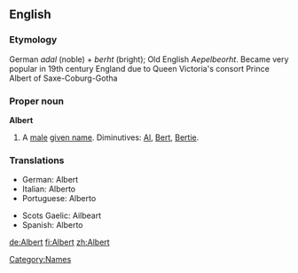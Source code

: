 ==English==

===Etymology===
German ''adal'' (noble) + ''berht'' (bright); Old English ''Aepelbeorht''. Became very popular in 19th century England due to Queen Victoria's consort Prince Albert of Saxe-Coburg-Gotha

===Proper noun===
'''Albert'''

# A [[male]] [[given name]].  Diminutives: [[Al]], [[Bert]], [[Bertie]].

===Translations===
{{top}}
*German: Albert
*Italian: Alberto
*Portuguese: Alberto
{{mid}}
*Scots Gaelic: Ailbeart
*Spanish: Alberto
{{bottom}}

[[de:Albert]]
[[fi:Albert]]
[[zh:Albert]]
[[Category:Names]]